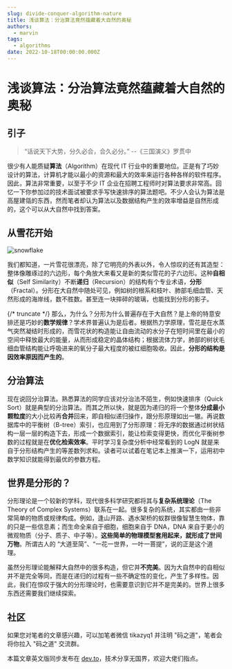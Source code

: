 ```yaml
---
slug: divide-conquer-algorithm-nature
title: 浅谈算法：分治算法竟然蕴藏着大自然的奥秘
authors:
  - marvin
tags:
  - algorithms
date: 2022-10-18T00:00:00.000Z
---
```



# 浅谈算法：分治算法竟然蕴藏着大自然的奥秘

## 引子

> “话说天下大势，分久必合，合久必分。” --《三国演义》罗贯中

很少有人能质疑**算法**（Algorithm）在现代 IT 行业中的重要地位。正是有了巧妙设计的算法，计算机才能以最小的资源和最大的效率来运行各种各样的软件程序。因此，算法非常重要，以至于不少 IT 企业在招聘工程师时对算法要求非常高。回忆一下你参加过的技术面试被要求手写快速排序的算法题吧。不少人会认为算法是高屋建瓴的东西，然而笔者却认为算法以及数据结构产生的效率增益是自然形成的，这个可以从大自然中找到答案。

## 从雪花开始

![snowflake](https://codao.crawlab.cn/images/2022-10-18-032607.jpg)

我们都知道，一片雪花很漂亮，除了它明亮的外表以外，令人惊叹的还有其造型：整体像雕琢过的六边形，每个角放大来看又是新的类似雪花的子六边形。这种**自相似**（Self Similarity）不断**递归**（Recursion）的结构有个专业术语，**分形**（Fractal）。分形在大自然中随处可见，例如树的根系和枝叶、肺部毛细血管、天然形成的海岸线，数不胜数。甚至连一块摔碎的玻璃，也能找到分形的影子。

{/* truncate */}
那么，为什么？分形为什么普遍存在于大自然？是上帝的特意安排还是巧妙的**数学规律**？学术界普遍认为是后者。根据热力学原理，雪花是在水蒸气突然凝结时形成的，而雪花状的构造能让自由流动的水分子在短时间里在最小的空间中释放最大的能量，从而形成稳定的晶体结构；根据流体力学，肺部的树状毛细血管结构能让呼吸进来的氧分子最大程度的被红细胞吸收。因此，**分形的结构是因效率原因而产生的**。

## 分治算法

现在说回分治算法。熟悉算法的同学应该对分治法不陌生，例如快速排序（Quick Sort）就是典型的分治算法。而其之所以快，就是因为递归的将一个整体**分成最小颗粒度**的大小比较再**合并**回来，即自相似递归操作，跟分形原理如出一辙。再说数据库中的平衡树（B-tree）索引，也应用到了分形原理：将无序的数据通过树状结构一层一层的构造下去，形成一个数据索引，能让检索变得更快，而优化平衡树参数的过程就是在**优化检索效率**。平时学习复杂度分析中经常看到的 LogN 就是来自于分形结构产生的等差数列求和。读者可以试着在笔记本上推演一下，运用初中数学知识就能得到最优的参数方程。

## 世界是分形的？

分形理论是一个较新的学科，现代很多科学研究都将其与**复杂系统理论**（The Theory of Complex Systems）联系在一起。很多复杂的系统，其实都由一些非常简单的物质或规律构成。例如，逢山开路、遇水架桥的蚁群很像智慧生物体，靠的只是一些信息素；而生命全来自于细胞，细胞来自于 DNA，DNA 来自于更小的微观物质（分子、质子、中子等）。**这些简单的物理模型套用起来，就形成了世间万物**。所谓古人的 “大道至简”、“一花一世界，一叶一菩提”，说的正是这个道理。

虽然分形理论能解释大自然中的很多构造，但它并**不完美**。因为大自然中的自相似并不是完全等同，而是在递归的过程有一些不确定性的变化，产生了多样性。因此，我们在惊叹于强大的分形理论时，也需要意识到它并不是完美的。世界上很多东西还需要我们继续探索。

## 社区

如果您对笔者的文章感兴趣，可以加笔者微信 tikazyq1 并注明 "码之道"，笔者会将你拉入 "码之道" 交流群。

本篇文章英文版同步发布在 [dev.to](https://dev.to/tikazyq/talking-algorithm-the-hidden-secret-of-nature-in-the-divide-and-conquer-algorithm-2d0o)，技术分享无国界，欢迎大佬们指点。
